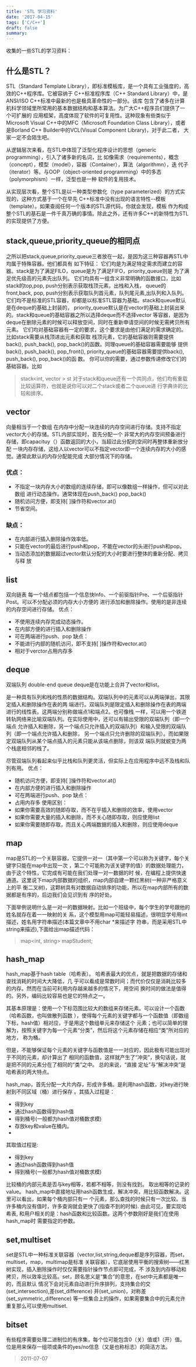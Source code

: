 ```yaml
---
title: 'STL 学习资料'
date: '2017-04-15'
tags: ['C/C++']
draft: false
summary: 
---
```


收集的一些STL的学习资料：
## 什么是STL？
STL（Standard Template Library），即标准模板库，是一个具有工业强度的，高效的C++程序库。它被容纳于
C++标准程序库（C++ Standard Library）中，是ANSI/ISO C++标准中最新的也是极具革命性的一部分。该库
包含了诸多在计算机科学领域里所常用的基本数据结构和基本算法。为广大C++程序员们提供了一个可扩展的
应用框架，高度体现了软件的可复用性。这种现象有些类似于Microsoft Visual C++中的MFC（Microsoft 
Foundation Class Library），或者是Borland C++ Builder中的VCL(Visual Component Library)，对于此二者，
大家一定不会陌生吧。

从逻辑层次来看，在STL中体现了泛型化程序设计的思想（generic programming），引入了诸多新的名词，比
如像需求（requirements），概念（concept），模型（model），容器（Container），算法（algorithmn），迭
代子（iterator）等。与OOP（object-oriented programming）中的多态（polymorphism）一样，泛型也是一种
软件的复用技术。

从实现层次看，整个STL是以一种类型参数化（type parameterized）的方式实现的，这种方式基于一个在早先
C++标准中没有出现的语言特性--模板（template）。如果查阅任何一个版本的STL源代码，你就会发现，模板
作为构成整个STL的基石是一件千真万确的事情。除此之外，还有许多C++的新特性为STL的实现提供了方便。

## stack,queue,priority_queue的相同点
之所以把stack,queue,priority_queue三者放在一起，是因为这三种容器再STL中均属于特殊容器。他们都具有
如下特征：
它们均是为满足特定需求而建立的容器。stack是为了满足FILO，queue是为了满足FIFO，priority_queue则是
为了满足优先级高的元素先出队列。
它们均具有一组含义非常明确的函数接口，比如stack的top,pop, push分别表示获取栈顶元素，出栈和入栈，
queue的front,back, pop, push分别表示获取队列首元素，队列尾元素,出队列和入队列。
它们均不是标准的STL容器，却都是以标准STL容器为基础。stack和queue默认是在deque的基础上封装的，
priority_queue默认是在vector的基础上封装出来的。stack和queue的基础容器之所以选择deque而不选择vector
等容器，是因为deque在删除元素的时候可以释放空间，同时在重新申请空间的时候无需拷贝所有元素。
它们均对基础容器有一定的要求，这个要求是由他们满足的需求确定的。比如stack需要从栈顶进出元素和获取
栈顶元素，它的基础容器则需要提供back(), push_back(), pop_back()的函数。同理queue的基础容器需要能够
提供back(), push_back(), pop_front(), priority_queue的基础容器需要提供back(), push_back(), pop_back()的函
数。
你可以你的需要，通过参数传递修改它们的基础容器。比如
> stack<int, vector<int> > st
对于stack和queue还有一个共同点，他们均有重载比较运算符，也就是说你可以对二个stack或者二个queue进
行字典许的比较和排序。

## vector
向量相当于一个数组
在内存中分配一块连续的内存空间进行存储。支持不指定vector大小的存储。STL内部实现时，首先分配一个
非常大的内存空间预备进行存储，即capacituy（）函数返回的大小，当超过此分配的空间时再整体重新放分配
一块内存存储，这给人以vector可以不指定vector即一个连续内存的大小的感觉。通常此默认的内存分配能完成
大部分情况下的存储。
### 优点：
* 不指定一块内存大小的数组的连续存储，即可以像数组一样操作，但可以对此数组
进行动态操作。通常体现在push_back() pop_back()
* 随机访问方便，即支持[ ]操作符和vector.at()
* 节省空间。
### 缺点：
* 在内部进行插入删除操作效率低。
* 只能在vector的最后进行push和pop，不能在vector的头进行push和pop。
* 当动态添加的数据超过vector默认分配的大小时要进行整体的重新分配、拷贝与释
放

## list
双向链表
每一个结点都包括一个信息快Info、一个前驱指针Pre、一个后驱指针Post。可以不分配必须的内存大小方便的
进行添加和删除操作。使用的是非连续的内存空间进行存储。
优点：
* 不使用连续内存完成动态操作。
* 在内部方便的进行插入和删除操作
* 可在两端进行push、pop
缺点：
* 不能进行内部的随机访问，即不支持[ ]操作符和vector.at()
* 相对于verctor占用内存多

## deque
双端队列 double-end queue
deque是在功能上合并了vector和list。

是一种具有队列和栈的性质的数据结构。双端队列中的元素可以从两端弹出，其限定插入和删除操作在表的两
端进行。双端队列是限定插入和删除操作在表的两端进行的线性表。这两端分别称做端点1和端点2。也可像栈
一样，可以用一个铁道转轨网络来比喻双端队列。在实际使用中，还可以有输出受限的双端队列（即一个端点
允许插入和删除，另一个端点只允许插入的双端队列）和输入受限的双端队列（即一个端点允许插入和删除，
另一个端点只允许删除的双端队列）。而如果限定双端队列从某个端点插入的元素只能从该端点删除，则该双
端队列就蜕变为两个栈底相邻的栈了。

尽管双端队列看起来似乎比栈和队列更灵活，但实际上在应用程序中远不及栈和队列有用。
优点：
* 随机访问方便，即支持[ ]操作符和vector.at()
* 在内部方便的进行插入和删除操作
* 可在两端进行push、pop
缺点：
* 占用内存多
使用区别：
* 如果你需要高效的随即存取，而不在乎插入和删除的效率，使用vector
* 如果你需要大量的插入和删除，而不关心随即存取，则应使用list
* 如果你需要随即存取，而且关心两端数据的插入和删除，则应使用deque

## map
map是STL的一个关联容器，它提供一对一（其中第一个可以称为关键字，每个关键字只能在map中出现一次
，第二个可能称为该关键字的值）的数据处理能力，由于这个特性，它完成有可能在我们处理一对一数据的时
候，在编程上提供快速通道。这里说下map内部数据的组织，map内部自建一颗红黑树(一种非严格意义上的平
衡二叉树)，这颗树具有对数据自动排序的功能，所以在map内部所有的数据都是有序的，后边我们会见识到有
序的好处。

下面举例说明什么是一对一的数据映射。比如一个班级中，每个学生的学号跟他的姓名就存在着一一映射的关
系，这个模型用map可能轻易描述，很明显学号用int描述，姓名用字符串描述(本篇文章中不用char *来描述字
符串，而是采用STL中string来描述),下面给出map描述代码：
> map<int, string> mapStudent;

## hash_map
hash_map基于hash table（哈希表）。 哈希表最大的优点，就是把数据的存储和查找消耗的时间大大降低，几
乎可以看成是常数时间；而代价仅仅是消耗比较多的内存。然而在当前可利用内存越来越多的情况下，用空间
换时间的做法是值得的。另外，编码比较容易也是它的特点之一。

其基本原理是：使用一个下标范围比较大的数组来存储元素。可以设计一个函数（哈希函数，也叫做散列函数
），使得每个元素的关键字都与一个函数值（即数组下标，hash值）相对应，于是用这个数组单元来存储这个
元素；也可以简单的理解为，按照关键字为每一个元素“分类”，然后将这个元素存储在相应“类”所对应的地方，
称为桶。

但是，不能够保证每个元素的关键字与函数值是一一对应的，因此极有可能出现对于不同的元素，却计算出了
相同的函数值，这样就产生了“冲突”，换句话说，就是把不同的元素分在了相同的“类”之中。 总的来说，“直接
定址”与“解决冲突”是哈希表的两大特点。

hash_map，首先分配一大片内存，形成许多桶。是利用hash函数，对key进行映射到不同区域（桶）进行保存
。其插入过程是：
* 得到key
* 通过hash函数得到hash值
* 得到桶号(一般都为hash值对桶数求模)
* 存放key和value在桶内。
* 
其取值过程是:
* 得到key
* 通过hash函数得到hash值
* 得到桶号(一般都为hash值对桶数求模)

比较桶的内部元素是否与key相等，若都不相等，则没有找到。
取出相等的记录的value。
hash_map中直接地址用hash函数生成，解决冲突，用比较函数解决。这里可以看出，如果每个桶内部只有一
个元素，那么查找的时候只有一次比较。当许多桶内没有值时，许多查询就会更快了(指查不到的时候).
由此可见，要实现哈希表, 和用户相关的是：hash函数和比较函数。这两个参数刚好是我们在使用hash_map时
需要指定的参数。

## set,multiset
set是STL中一种标准关联容器（vector,list,string,deque都是序列容器，而set，multiset，map，multimap是标准
关联容器），它底层使用平衡的搜索树——红黑树实现，插入删除操作时仅仅需要指针操作节点即可完成，不
涉及到内存移动和拷贝，所以效率比较高。set，顾名思义是“集合”的意思，在set中元素都是唯一的，而且默认
情况下会对元素自动进行升序排列，支持集合的交(set_intersection),差(set_difference) 并(set_union)，对称差
(set_symmetric_difference) 等一些集合上的操作，如果需要集合中的元素允许重复那么可以使用multiset.

## bitset
有些程序需要处理二进制位的有序集，每个位可能包含0（关）值或1（开）值。位是用来保存一组项或条件的yes/no信息（又是也称标志）的简洁方法。

> 2011-07-07